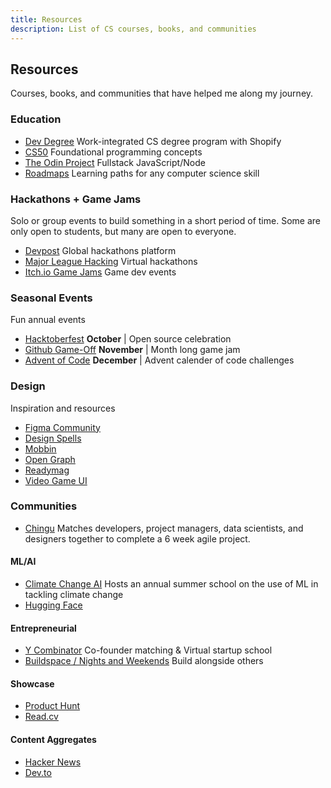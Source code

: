 ```yaml
---
title: Resources
description: List of CS courses, books, and communities
---
```


## Resources

Courses, books, and communities that have helped me along my journey.

### Education

- [Dev Degree](https://devdegree.ca/) Work-integrated CS degree program with Shopify
- [CS50](https://pll.harvard.edu/course/cs50-introduction-computer-science) Foundational programming concepts
- [The Odin Project](https://www.theodinproject.com/paths) Fullstack JavaScript/Node
- [Roadmaps](https://roadmaps.sh) Learning paths for any computer science skill

### Hackathons + Game Jams

Solo or group events to build something in a short period of time. Some are only open to students, but many are open to everyone.

- [Devpost](https://devpost.com/) Global hackathons platform
- [Major League Hacking](https://mlh.io/) Virtual hackathons
- [Itch.io Game Jams](https://itch.io/jams) Game dev events

### Seasonal Events

Fun annual events

- [Hacktoberfest](https://hacktoberfest.com/) **October** | Open source celebration
- [Github Game-Off](https://github.blog/2022-11-01-game-off-2022-theme-announcement/) **November** | Month long game jam
- [Advent of Code](https://adventofcode.com/) **December** | Advent calender of code challenges

### Design

Inspiration and resources

- [Figma Community](https://www.figma.com/community)
- [Design Spells](https://www.designspells.com/)
- [Mobbin](https://mobbin.com/browse/web/apps)
- [Open Graph](https://ogimage.org/inspiration)
- [Readymag](https://readymag.com/examples/)
- [Video Game UI](https://interfaceingame.com/)

### Communities

- [Chingu](https://www.chingu.io/) Matches developers, project managers, data scientists, and designers together to complete a 6 week agile project.

#### ML/AI

- [Climate Change AI](https://community.climatechange.ai/home) Hosts an annual summer school on the use of ML in tackling climate change
- [Hugging Face](https://huggingface.co/)

#### Entrepreneurial

- [Y Combinator](https://www.startupschool.org/curriculum/should-you-start-a-startup) Co-founder matching & Virtual startup school
- [Buildspace / Nights and Weekends](https://buildspace.so/) Build alongside others

#### Showcase

- [Product Hunt](https://www.producthunt.com/?bc=1)
- [Read.cv](https://read.cv/explore)

#### Content Aggregates

- [Hacker News](https://news.ycombinator.com/)
- [Dev.to](https://dev.to/)
